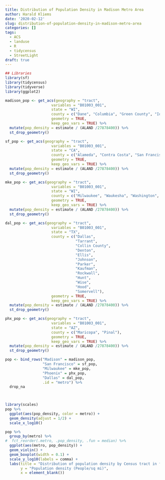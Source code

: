 ```yaml
---
title: Distribution of Population Density in Madison Metro Area
author: Harald Kliems
date: '2020-02-12'
slug: distribution-of-population-density-in-madison-metro-area
categories: []
tags:
  - ACS
  - landuse
  - R
  - tidycensus
  - StreetLight
draft: true
---
```


```r
## Libraries
library(sf)
library(tidycensus)
library(tidyverse)
library(ggplot2)
```


```r
madison_pop <- get_acs(geography = "tract", 
                     variables = "B01003_001", 
                     state = "WI",
                     county = c("Dane", "Columbia", "Green County", "Iowa"),
                     geometry = TRUE,
                     keep_geo_vars = TRUE) %>% 
  mutate(pop_density = estimate / (ALAND /27878400)) %>% 
  st_drop_geometry()

sf_pop <- get_acs(geography = "tract", 
                     variables = "B01003_001", 
                     state = "CA",
                     county = c("Alameda", "Contra Costa", "San Francisco", "San Mateo", "Marin"),
                     geometry = TRUE,
                     keep_geo_vars = TRUE) %>% 
  mutate(pop_density = estimate / (ALAND /27878400)) %>% 
  st_drop_geometry()

mke_pop <- get_acs(geography = "tract", 
                     variables = "B01003_001", 
                     state = "WI",
                     county = c("Milwaukee", "Waukesha", "Washington", "Ozaukee"),
                     geometry = TRUE,
                     keep_geo_vars = TRUE) %>% 
  mutate(pop_density = estimate / (ALAND /27878400)) %>% 
  st_drop_geometry()

dal_pop <- get_acs(geography = "tract", 
                     variables = "B01003_001", 
                     state = "TX",
                     county = c("Dallas",
                                "Tarrant",
                                "Collin County",
                                "Denton",
                                "Ellis",
                                "Johnson",
                                "Parker",
                                "Kaufman",
                                "Rockwall",
                                "Hunt",
                                "Wise",
                                "Hood",
                                "Somervell"),
                     geometry = TRUE,
                     keep_geo_vars = TRUE) %>% 
  mutate(pop_density = estimate / (ALAND /27878400)) %>% 
  st_drop_geometry()

phx_pop <- get_acs(geography = "tract", 
                     variables = "B01003_001", 
                     state = "AZ",
                     county = c("Maricopa", "Pinal"),
                     geometry = TRUE,
                     keep_geo_vars = TRUE) %>% 
  mutate(pop_density = estimate / (ALAND /27878400)) %>% 
  st_drop_geometry()

pop <- bind_rows("Madison" = madison_pop, 
                 "San Francisco" = sf_pop, 
                 "Milwaukee" = mke_pop, 
                 "Phoenix" = phx_pop,
                 "Dallas" = dal_pop,
                 .id = "metro") %>% 
  drop_na

  
```

```r
library(scales)
pop %>% 
  ggplot(aes(pop_density, color = metro)) +
  geom_density(adjust = 1/2) +
  scale_x_log10()

pop %>% 
  group_by(metro) %>% 
#  fct_reorder(.metro, .pop_density, .fun = median) %>% 
  ggplot(aes(metro, pop_density)) +
  geom_violin() +
  geom_boxplot(width = 0.1) +
  scale_y_log10(labels = comma) +
  labs(title = "Distribution of population density by Census tract in four metro areas",
       y = "Population density (People/sq mi)",
       x = element_blank())
```

